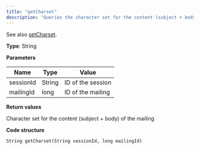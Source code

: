 ```yaml
---
title: "getCharset"
description: "Queries the character set for the content (subject + body) of a mailing methods."
---
```


See also [setCharset](/optimizely-campaign/docs/setcharset).

**Type**: String

**Parameters**

| Name      | Type   | Value             |
| --------- | ------ | ----------------- |
| sessionId | String | ID of the session |
| mailingId | long   | ID of the mailing |

**Return values**

Character set for the content (subject + body) of the mailing

**Code structure**

`String getCharset(String sessionId, long mailingId)
`